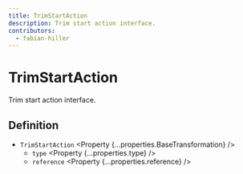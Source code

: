 ```yaml
---
title: TrimStartAction
description: Trim start action interface.
contributors:
  - fabian-hiller
---
```



# TrimStartAction

Trim start action interface.

## Definition

- `TrimStartAction` <Property {...properties.BaseTransformation} />
  - `type` <Property {...properties.type} />
  - `reference` <Property {...properties.reference} />
